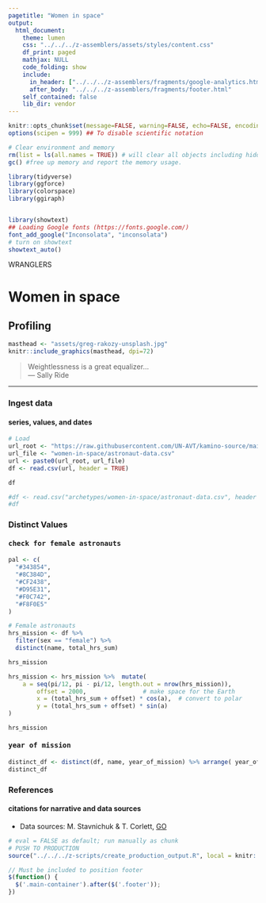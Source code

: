 ```yaml
---
pagetitle: "Women in space"
output:
  html_document:
    theme: lumen
    css: "../../../z-assemblers/assets/styles/content.css"
    df_print: paged
    mathjax: NULL
    code_folding: show
    include:
      in_header: ["../../../z-assemblers/fragments/google-analytics.html", "../../../z-assemblers/fragments/header.html"]
      after_body: "../../../z-assemblers/fragments/footer.html"
    self_contained: false
    lib_dir: vendor
---
```


```r

knitr::opts_chunk$set(message=FALSE, warning=FALSE, echo=FALSE, encoding = "utf-8")
options(scipen = 999) ## To disable scientific notation

# Clear environment and memory
rm(list = ls(all.names = TRUE)) # will clear all objects including hidden objects.
gc() #free up memory and report the memory usage.

library(tidyverse)
library(ggforce)
library(colorspace)
library(ggiraph)


library(showtext)
## Loading Google fonts (https://fonts.google.com/)
font_add_google("Inconsolata", "inconsolata")
# turn on showtext
showtext_auto()

```

<div class="activity">
WRANGLERS  
</div>

# Women in space
## Profiling

```r

masthead <- "assets/greg-rakozy-unsplash.jpg"
knitr::include_graphics(masthead, dpi=72)

```

> Weightlessness is a great equalizer...\
--- Sally Ride\

***

### Ingest data 
#### series, values, and dates

```r

# Load
url_root <- "https://raw.githubusercontent.com/UN-AVT/kamino-source/main/sources/0-shared/data/"
url_file <- "women-in-space/astronaut-data.csv"
url <- paste0(url_root, url_file)
df <- read.csv(url, header = TRUE)

df

#df <- read.csv("archetypes/women-in-space/astronaut-data.csv", header = TRUE, stringsAsFactors = FALSE, encoding = "UTF-8")
#df

```


### Distinct Values
#### <kbd>check for female astronauts</kbd>

```r

pal <- c(
  "#343854",
  "#8C384D",
  "#CF2438",
  "#D95E31",
  "#F0C742",
  "#F8F0E5"
)

# Female astronauts
hrs_mission <- df %>% 
  filter(sex == "female") %>% 
  distinct(name, total_hrs_sum)

hrs_mission

hrs_mission <- hrs_mission %>%  mutate(
    a = seq(pi/12, pi - pi/12, length.out = nrow(hrs_mission)),
		offset = 2000,                # make space for the Earth
		x = (total_hrs_sum + offset) * cos(a),  # convert to polar
		y = (total_hrs_sum + offset) * sin(a)
)

hrs_mission

```

#### <kbd>year of mission</kbd>

```r
distinct_df <- distinct(df, name, year_of_mission) %>% arrange( year_of_mission, name)
distinct_df
```
### References
#### citations for narrative and data sources

* Data sources: M. Stavnichuk & T. Corlett, [GO](https://doi.org/10.1016/j.lssr.2020.06.003){target="_blank"}


```r

# eval = FALSE as default; run manually as chunk
# PUSH TO PRODUCTION
source("../../../z-scripts/create_production_output.R", local = knitr::knit_global())

```


```js

// Must be included to position footer
$(function() {
  $('.main-container').after($('.footer'));
})

```
